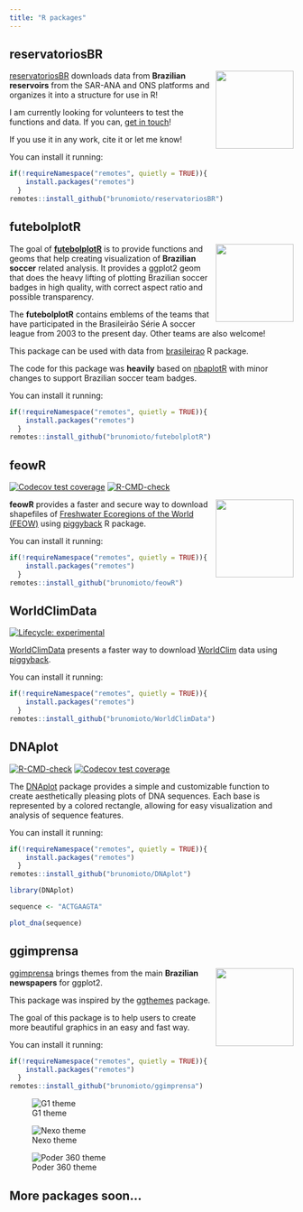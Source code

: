 ```yaml
---
title: "R packages"
---
```


## reservatoriosBR

<img src="/figures/hex-reservatoriosBR.png" align="right" height="138"/>

[reservatoriosBR](https://brunomioto.github.io/reservatoriosBR/) downloads data from **Brazilian reservoirs** from the SAR-ANA and ONS platforms and organizes it into a structure for use in R!

I am currently looking for volunteers to test the functions and data. If you can, [get in touch](mailto:bhmstabile@gmail.com)!

If you use it in any work, cite it or let me know!

You can install it running:

```r
if(!requireNamespace("remotes", quietly = TRUE)){
    install.packages("remotes")
  }
remotes::install_github("brunomioto/reservatoriosBR")
```

## futebolplotR

<img src="/figures/hex-futebolplotR.png" align="right" height="138"/>

The goal of [**futebolplotR**](https://brunomioto.github.io/futebolplotR/) is to provide functions and geoms that help creating visualization of **Brazilian soccer** related analysis. It provides a ggplot2 geom that does the heavy lifting of plotting Brazilian soccer badges in high quality, with correct aspect ratio and possible transparency.

The **futebolplotR** contains emblems of the teams that have participated in the Brasileirão Série A soccer league from 2003 to the present day. Other teams are also welcome!

This package can be used with data from [brasileirao](https://github.com/williamorim/brasileirao) R package.

The code for this package was **heavily** based on [nbaplotR](https://mrcaseb.github.io/nbaplotR/) with minor changes to support Brazilian soccer team badges.


You can install it running:

```r
if(!requireNamespace("remotes", quietly = TRUE)){
    install.packages("remotes")
  }
remotes::install_github("brunomioto/futebolplotR")
```

## feowR

<!-- badges: start -->
[![Codecov test coverage](https://codecov.io/gh/brunomioto/feowR/branch/master/graph/badge.svg)](https://app.codecov.io/gh/brunomioto/feowR?branch=master)
[![R-CMD-check](https://github.com/brunomioto/feowR/actions/workflows/R-CMD-check.yaml/badge.svg)](https://github.com/brunomioto/feowR/actions/workflows/R-CMD-check.yaml)
<!-- badges: end -->

<img src="/figures/hex-feowr.png" align="right" height="138"/>

**feowR** provides a faster and secure way to download shapefiles of [Freshwater Ecoregions of the World (FEOW)](https://feow.org) using [piggyback](https://docs.ropensci.org/piggyback/index.html) R package.

You can install it running:

```r
if(!requireNamespace("remotes", quietly = TRUE)){
    install.packages("remotes")
  }
remotes::install_github("brunomioto/feowR")
```

## WorldClimData

<!-- badges: start -->
[![Lifecycle: experimental](https://img.shields.io/badge/lifecycle-experimental-orange.svg)](https://lifecycle.r-lib.org/articles/stages.html#experimental)
<!-- badges: end -->

[WorldClimData](https://brunomioto.github.io/WorldClimData/) presents a faster way to download [WorldClim](https://www.worldclim.org/) data using [piggyback](https://docs.ropensci.org/piggyback/index.html).

You can install it running:

```r
if(!requireNamespace("remotes", quietly = TRUE)){
    install.packages("remotes")
  }
remotes::install_github("brunomioto/WorldClimData")
```

## DNAplot

<!-- badges: start -->
[![R-CMD-check](https://github.com/brunomioto/DNAplot/actions/workflows/R-CMD-check.yaml/badge.svg)](https://github.com/brunomioto/DNAplot/actions/workflows/R-CMD-check.yaml)
[![Codecov test coverage](https://codecov.io/gh/brunomioto/DNAplot/branch/master/graph/badge.svg)](https://app.codecov.io/gh/brunomioto/DNAplot?branch=master)
<!-- badges: end -->

The [DNAplot](https://brunomioto.github.io/DNAplot/) package provides a simple and customizable function to create aesthetically pleasing plots of DNA sequences. Each base is represented by a colored rectangle, allowing for easy visualization and analysis of sequence features.

You can install it running:

```r
if(!requireNamespace("remotes", quietly = TRUE)){
    install.packages("remotes")
  }
remotes::install_github("brunomioto/DNAplot")
```

```r
library(DNAplot)

sequence <- "ACTGAAGTA"

plot_dna(sequence)
```

## ggimprensa

<img src="/figures/hex-ggimprensa.png" align="right" height="138"/>

[ggimprensa](https://brunomioto.github.io/ggimprensa/) brings themes from the main **Brazilian newspapers** for ggplot2.

This package was inspired by the [ggthemes](https://github.com/jrnold/ggthemes) package.

The goal of this package is to help users to create more beautiful graphics in an easy and fast way.

You can install it running:

```r
if(!requireNamespace("remotes", quietly = TRUE)){
    install.packages("remotes")
  }
remotes::install_github("brunomioto/ggimprensa")
```

::: {layout-ncol="3"}
![G1 theme](figures/README-example_g1.png)

![Nexo theme](figures/README-example_nexo.png)

![Poder 360 theme](figures/README-example-poder360.png)
:::

## More packages soon...
